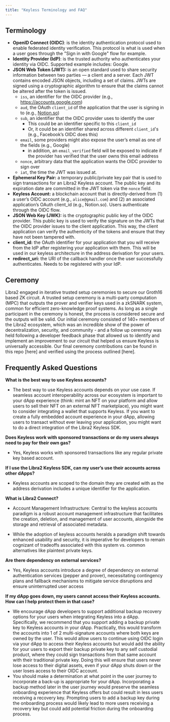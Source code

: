 ```yaml
---
title: "Keyless Terminology and FAQ"
---
```


## Terminology

- **OpenID Connect (OIDC)**: is the identity authentication protocol used to enable federated identity verification. This protocol is what is used when a user goes through the "Sign in with Google" flow for example.
- **Identity Provider (IdP)**: is the trusted authority who authenticates your identity via OIDC. Supported example includes: Google.
- **JSON Web Token (JWT):** is an open standard used to share security information between two parties — a client and a server. Each JWT contains encoded JSON objects, including a set of claims. JWTs are signed using a cryptographic algorithm to ensure that the claims cannot be altered after the token is issued.
  - `iss`, an identifier for the OIDC provider (e.g., https://accounts.google.com)
  - `aud`, the OAuth `client_id` of the application that the user is signing in to (e.g., [Notion.so](https://notion.so))
  - `sub`, an identifier that the OIDC provider uses to identify the user
    - This could be an identifier specific to this `client_id`
    - Or, it could be an identifier shared across different `client_id`'s (e.g., Facebook’s OIDC does this)
  - `email`, some providers might also expose the user’s email as one of the fields (e.g., Google)
    - in addition, an `email_verified` field will be exposed to indicate if the provider has verified that the user owns this email address
  - `nonce`, arbitrary data that the application wants the OIDC provider to sign over
  - `iat`, the time the JWT was issued at.
- **Ephemeral Key Pair:** a temporary public/private key pair that is used to sign transactions for an Libra2 Keyless account. The public key and its expiration date are committed in the JWT token via the `nonce` field.
- **Keyless Account:** a blockchain account that is directly-derived from (1) a user’s OIDC account (e.g., `alice@gmail.com`) and (2) an associated application’s OAuth client\_id (e.g., Notion.so). Users authenticate through the OIDC flow.
- **JSON Web Key (JWK):** is the cryptographic public key of the OIDC provider. This public key is used to verify the signature on the JWTs that the OIDC provider issues to the client application. This way, the client application can verify the authenticity of the tokens and ensure that they have not been tampered with.
- **client\_id:** the OAuth identifier for your application that you will receive from the IdP after registering your application with them. This will be used in our keyless architecture in the address derivation for your users.
- **redirect\_uri:** the URI of the callback handler once the user successfully authenticates. Needs to be registered with your IdP.

## Ceremony

Libra2 engaged in iterative trusted setup ceremonies to secure our Groth16 based ZK circuit. A trusted setup ceremony is a multi-party computation (MPC) that outputs the prover and verifier keys used in a zkSNARK system, common for efficient zero-knowledge proof systems. As long as a single participant in the ceremony is honest, the process is considered secure and the outputs will be valid. Our initial ceremony consisted of 140+ members of the Libra2 ecosystem, which was an incredible show of the power of decentralization, security, and community - and a follow up ceremony was held following a developer feedback phase that allowed us to identify and implement an improvement to our circuit that helped us ensure Keyless is universally accessible. Our final ceremony contributions can be found in this repo \[here] and verified using the process outlined \[here].

## Frequently Asked Questions

**What is the best way to use Keyless accounts?**

- The best way to use Keyless accounts depends on your use case. If seamless account interoperability across our ecosystem is important to your dApp experience (think: mint an NFT on your platform and allow users to sell their NFT on an external NFT marketplace), you might want to consider integrating a wallet that supports Keyless. If you want to create a fully embedded account experience in your dApp, allowing users to transact without ever leaving your application, you might want to do a direct integration of the Libra2 Keyless SDK.

**Does Keyless work with sponsored transactions or do my users always need to pay for their own gas?**

- Yes, Keyless works with sponsored transactions like any regular private key based account.

**If I use the Libra2 Keyless SDK, can my user’s use their accounts across other dApps?**

- Keyless accounts are scoped to the domain they are created with as the address derivation includes a unique identifier for the application.

**What is Libra2 Connect?**

- Account Management Infrastructure: Central to the keyless accounts paradigm is a robust account management infrastructure that facilitates the creation, deletion, and management of user accounts, alongside the storage and retrieval of associated metadata.

- While the adoption of keyless accounts heralds a paradigm shift towards enhanced usability and security, it is imperative for developers to remain cognizant of tradeoffs associated with this system vs. common alternatives like plaintext private keys.

**Are there dependency on external services?**

- Yes, Keyless accounts introduce a degree of dependency on external authentication services (pepper and prover), necessitating contingency plans and fallback mechanisms to mitigate service disruptions and ensure uninterrupted user access

**If my dApp goes down, my users cannot access their Keyless accounts. How can I help protect them in that case?**

- We encourage dApp developers to support additional backup recovery options for your users when integrating Keyless into a dApp. Specifically, we recommend that you support adding a backup private key to Keyless accounts in your dApp. Practically, this would transform the accounts into 1 of 2 multi-signature accounts where both keys are owned by the user. This would allow users to continue using OIDC login via your dApp to access their Keyless accounts but would add the ability for your users to export their backup private key to any self custodial product, where they could sign transactions from that same account with their traditional private key. Doing this will ensure that users never lose access to their digital assets, even if your dApp shuts down or the user loses access to their OIDC account.
- You should make a determination at what point in the user journey to incorporate a back-up is appropriate for your dApp.  Incorporating a backup method later in the user journey would preserve the seamless onboarding experience that Keyless offers but could result in less users receiving a recovery key. Prompting users to add a backup key during the onboarding process would likely lead to more users receiving a recovery key but could add potential friction during the onboarding process.
